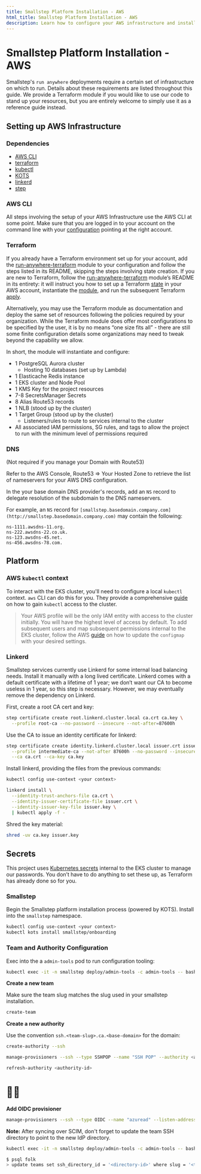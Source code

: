```yaml
---
title: Smallstep Platform Installation - AWS
html_title: Smallstep Platform Installation - AWS
description: Learn how to configure your AWS infrastructure and install your run anywhere deployment
---
```



# Smallstep Platform Installation - AWS

Smallstep's `run anywhere` deployments require a certain set of infrastructure on which to run. Details about these requirements are listed throughout this guide. We provide a Terraform module if you would like to use our code to stand up your resources, but you are entirely welcome to simply use it as a reference guide instead.

## Setting up AWS Infrastructure

### Dependencies

- [AWS CLI](https://aws.amazon.com/cli/)
- [terraform](https://learn.hashicorp.com/tutorials/terraform/install-cli)
- [kubectl](https://kubernetes.io/docs/tasks/tools/#kubectl)
- [KOTS](https://kots.io/kots-cli/getting-started/#how-to-install)
- [linkerd](https://linkerd.io/2.10/getting-started/#step-1-install-the-cli)
- [step](https://smallstep.com/docs/step-cli/installation)

### AWS CLI

All steps involving the setup of your AWS Infrastructure use the AWS CLI at some point. Make sure that you are logged in to your account on the command line with your [configuration](https://docs.aws.amazon.com/cli/latest/userguide/cli-chap-configure.html) pointing at the right account.

### Terraform

If you already have a Terraform environment set up for your account, add the [run-anywhere-terraform](https://github.com/smallstep/run-anywhere-terraform/tree/main/aws) module to your configuration and follow the steps listed in its README, skipping the steps involving state creation. If you are new to Terraform, follow the [run-anywhere-terraform](https://github.com/smallstep/run-anywhere-terraform/tree/main/aws) module’s README in its entirety: it will instruct you how to set up a Terraform [state](https://www.terraform.io/language/state) in your AWS account, instantiate the [module](https://www.terraform.io/language/modules/syntax), and run the subsequent Terraform [apply](https://www.terraform.io/cli/commands/apply).

Alternatively, you may use the Terraform module as documentation and deploy the same set of resources following the policies required by your organization. While the Terraform module does offer most configurations to be specified by the user, it is by no means “one size fits all” - there are still some finite configuration details some organizations may need to tweak beyond the capability we allow.

In short, the module will instantiate and configure:

- 1 PostgreSQL Aurora cluster
    - Hosting 10 databases (set up by Lambda)
- 1 Elasticache Redis instance
- 1 EKS cluster and Node Pool
- 1 KMS Key for the project resources
- 7-8 SecretsManager Secrets
- 8 Alias Route53 records
- 1 NLB (stood up by the cluster)
- 1 Target Group (stood up by the cluster)
    - Listeners/rules to route to services internal to the cluster
- All associated IAM permissions, SG rules, and tags to allow the project to run with the minimum level of permissions required

### DNS

(Not required if you manage your Domain with Route53)

Refer to the AWS Console, Route53 ⇒ Your Hosted Zone to retrieve the list of nameservers for your AWS DNS configuration.

In the your base domain DNS provider's records, add an `NS` record to delegate resolution of the subdomain to the DNS nameservers.

For example, an `NS` record for `[smallstep.basedomain.company.com](http://smallstep.basedomain.company.com)` may contain the following:

```
ns-1111.awsdns-11.org.
ns-222.awsdns-22.co.uk.
ns-123.awsdns-45.net.
ns-456.awsdns-78.com.
```

## Platform

### AWS `kubectl` context

To interact with the EKS cluster, you'll need to configure a local `kubectl` context. `aws` CLI can do this for you. They provide a comprehensive [guide](https://aws.amazon.com/premiumsupport/knowledge-center/eks-cluster-connection/) on how to gain `kubectl` access to the cluster.

> Your AWS profile will be the only IAM entity with access to the cluster initially. You will have the highest level of access by default. To add subsequent users and map subsequent permissions internal to the EKS cluster, follow the AWS [guide](https://docs.aws.amazon.com/eks/latest/userguide/add-user-role.html) on how to update the `configmap` with your desired settings.
> 

### **Linkerd**

Smallstep services currently use Linkerd for some internal load balancing needs. Install it manually with a long lived certificate. Linkerd comes with a default certificate with a lifetime of 1 year; we don’t want our CA to become useless in 1 year, so this step is necessary. However, we may eventually remove the dependency on Linkerd.

First, create a root CA cert and key:

```bash
step certificate create root.linkerd.cluster.local ca.crt ca.key \
  --profile root-ca --no-password --insecure --not-after=87600h

```

Use the CA to issue an identity certificate for linkerd:

```bash
step certificate create identity.linkerd.cluster.local issuer.crt issuer.key \
  --profile intermediate-ca --not-after 87600h --no-password --insecure \
  --ca ca.crt --ca-key ca.key

```

Install linkerd, providing the files from the previous commands:

```bash
kubectl config use-context <your context>

linkerd install \
  --identity-trust-anchors-file ca.crt \
  --identity-issuer-certificate-file issuer.crt \
  --identity-issuer-key-file issuer.key \
  | kubectl apply -f -
```

Shred the key material:

```bash
shred -uv ca.key issuer.key
```

## Secrets

This project uses [Kubernetes secrets](https://kubernetes.io/docs/concepts/configuration/secret/) internal to the EKS cluster to manage our passwords. You don’t have to do anything to set these up, as Terraform has already done so for you.

### Smallstep

Begin the Smallstep platform installation process (powered by KOTS). Install into the `smallstep` namespace.

```bash
kubectl config use-context <your context>
kubectl kots install smallstep/onboarding
```

### Team and Authority Configuration

Exec into the a `admin-tools` pod to run configuration tooling:

```bash
kubectl exec -it -n smallstep deploy/admin-tools -c admin-tools -- bash
```

**Create a new team**

Make sure the team slug matches the slug used in your smallstep installation.

```bash
create-team
```

**Create a new authority**

Use the convention `ssh.<team-slug>.ca.<base-domain>` for the domain:

```bash
create-authority --ssh

manage-provisioners --ssh --type SSHPOP --name "SSH POP" --authority <authority-id> add

refresh-authority <authority-id>
```

# 🎉🥂

**Add OIDC provisioner**

```bash
manage-provisioners --ssh --type OIDC --name "azuread" --listen-address 127.0.0.1:10000 --client-id <client-id> --client-secret <client-secret> --configuration-endpoint <configuraiton-endpoint> --domain <domain>  --authority <authority-id> --tenant-id <azure-tenant-id> add
```

**Note:** After syncing over SCIM, don't forget to update the team SSH directory to point to the new IdP directory.

```bash
kubectl exec -it -n smallstep deploy/admin-tools -c admin-tools -- bash

$ psql folk
> update teams set ssh_directory_id = '<directory-id>' where slug = '<team-slug>';
```